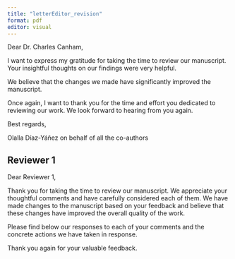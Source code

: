 ```yaml
---
title: "letterEditor_revision"
format: pdf
editor: visual
---
```


Dear Dr. Charles Canham,

I want to express my gratitude for taking the time to review our manuscript. Your insightful thoughts on our findings were very helpful.

We believe that the changes we made have significantly improved the manuscript.

Once again, I want to thank you for the time and effort you dedicated to reviewing our work. We look forward to hearing from you again.

Best regards,

Olalla Díaz-Yáñez on behalf of all the co-authors

## 

## Reviewer 1 

Dear Reviewer 1,

Thank you for taking the time to review our manuscript. We appreciate your thoughtful comments and have carefully considered each of them. We have made changes to the manuscript based on your feedback and believe that these changes have improved the overall quality of the work.

Please find below our responses to each of your comments and the concrete actions we have taken in response.

Thank you again for your valuable feedback.
